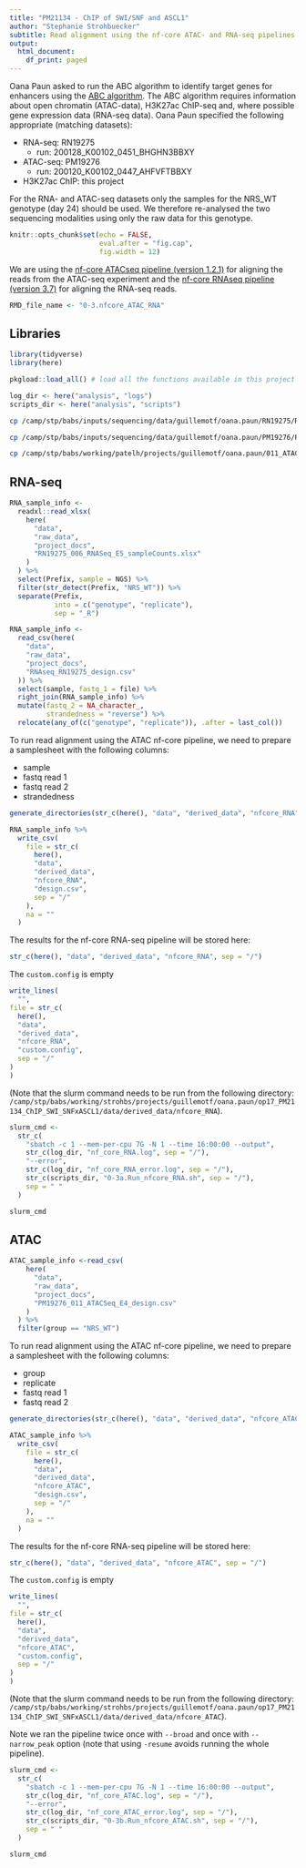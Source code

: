 ```yaml
---
title: "PM21134 - ChIP of SWI/SNF and ASCL1"
author: "Stephanie Strohbuecker"
subtitle: Read alignment using the nf-core ATAC- and RNA-seq pipelines
output:
  html_document:
    df_print: paged
---
```


Oana Paun asked to run the ABC algorithm to identify target genes for enhancers using the [ABC algorithm](https://github.com/broadinstitute/ABC-Enhancer-Gene-Prediction).
The ABC algorithm requires information about open chromatin (ATAC-data), H3K27ac ChIP-seq and, where possible gene expression data (RNA-seq data).
Oana Paun specified the following appropriate (matching datasets):

* RNA-seq: RN19275
    - run: 200128_K00102_0451_BHGHN3BBXY
* ATAC-seq: PM19276
    - run: 200120_K00102_0447_AHFVFTBBXY
* H3K27ac ChIP: this project
    
For the RNA- and ATAC-seq datasets only the samples for the NRS_WT genotype (day 24) should be used.
We therefore re-analysed the two sequencing modalities using only the raw data for this genotype.

```r
knitr::opts_chunk$set(echo = FALSE,
                      eval.after = "fig.cap",
                      fig.width = 12)
```

We are using the [nf-core ATACseq pipeline (version 1.2.1)](https://nf-co.re/atacseq/1.2.1) for aligning the reads from the ATAC-seq experiment and the [nf-core RNAseq pipeline (version 3.7)](https://nf-co.re/rnaseq/3.7) for aligning the RNA-seq reads.


```r
RMD_file_name <- "0-3.nfcore_ATAC_RNA"
```

## Libraries

```r
library(tidyverse)
library(here)
```

```r
pkgload::load_all() # load all the functions available in this project
```

```r
log_dir <- here("analysis", "logs")
scripts_dir <- here("analysis", "scripts")
```

```bash
cp /camp/stp/babs/inputs/sequencing/data/guillemotf/oana.paun/RN19275/RN19275_design.csv ../data/raw_data/project_docs/RNAseq_RN19275_design.csv
```

```bash
cp /camp/stp/babs/inputs/sequencing/data/guillemotf/oana.paun/PM19276/PM19276_design.csv ../data/raw_data/project_docs/ATACseq_PM19276_design.csv

cp /camp/stp/babs/working/patelh/projects/guillemotf/oana.paun/011_ATACSeq_E4/design.csv ../data/raw_data/project_docs/PM19276_011_ATACSeq_E4_design.csv
```


## RNA-seq

```r
RNA_sample_info <-
  readxl::read_xlsx(
    here(
      "data",
      "raw_data",
      "project_docs",
      "RN19275_006_RNASeq_E5_sampleCounts.xlsx"
    )
  ) %>%
  select(Prefix, sample = NGS) %>%
  filter(str_detect(Prefix, "NRS_WT")) %>%
  separate(Prefix,
           into = c("genotype", "replicate"),
           sep = "_R")

RNA_sample_info <-
  read_csv(here(
    "data",
    "raw_data",
    "project_docs",
    "RNAseq_RN19275_design.csv"
  )) %>%
  select(sample, fastq_1 = file) %>%
  right_join(RNA_sample_info) %>%
  mutate(fastq_2 = NA_character_,
         strandedness = "reverse") %>%
  relocate(any_of(c("genotype", "replicate")), .after = last_col())
```

To run read alignment using the ATAC nf-core pipeline, we need to prepare a samplesheet with the following columns:

* sample
* fastq read 1
* fastq read 2 
* strandedness

```r
generate_directories(str_c(here(), "data", "derived_data", "nfcore_RNA", sep = "/"))
```

```r
RNA_sample_info %>%
  write_csv(
    file = str_c(
      here(),
      "data",
      "derived_data",
      "nfcore_RNA",
      "design.csv",
      sep = "/"
    ),
    na = ""
  )
```

The results for the nf-core RNA-seq pipeline will be stored here:
```r
str_c(here(), "data", "derived_data", "nfcore_RNA", sep = "/")
```

The `custom.config` is empty 
```r
write_lines(
  "",
file = str_c(
  here(),
  "data",
  "derived_data",
  "nfcore_RNA",
  "custom.config",
  sep = "/"
)
)
```

(Note that the slurm command needs to be run from the following directory: `/camp/stp/babs/working/strohbs/projects/guillemotf/oana.paun/op17_PM21134_ChIP_SWI_SNFxASCL1/data/derived_data/nfcore_RNA`).

```r
slurm_cmd <-
  str_c(
    "sbatch -c 1 --mem-per-cpu 7G -N 1 --time 16:00:00 --output",
    str_c(log_dir, "nf_core_RNA.log", sep = "/"),
    "--error",
    str_c(log_dir, "nf_core_RNA_error.log", sep = "/"),
    str_c(scripts_dir, "0-3a.Run_nfcore_RNA.sh", sep = "/"),
    sep = " "
  ) 

slurm_cmd
```


## ATAC

```r
ATAC_sample_info <-read_csv(
    here(
      "data",
      "raw_data",
      "project_docs",
      "PM19276_011_ATACSeq_E4_design.csv"
    )
  ) %>% 
  filter(group == "NRS_WT")
```


To run read alignment using the ATAC nf-core pipeline, we need to prepare a samplesheet with the following columns:

* group
* replicate
* fastq read 1
* fastq read 2 

```r
generate_directories(str_c(here(), "data", "derived_data", "nfcore_ATAC", sep = "/"))
```


```r
ATAC_sample_info %>%
  write_csv(
    file = str_c(
      here(),
      "data",
      "derived_data",
      "nfcore_ATAC",
      "design.csv",
      sep = "/"
    ),
    na = ""
  )
```

The results for the nf-core RNA-seq pipeline will be stored here:
```r
str_c(here(), "data", "derived_data", "nfcore_ATAC", sep = "/")
```


The `custom.config` is empty 
```r
write_lines(
  "",
file = str_c(
  here(),
  "data",
  "derived_data",
  "nfcore_ATAC",
  "custom.config",
  sep = "/"
)
)
```

(Note that the slurm command needs to be run from the following directory: `/camp/stp/babs/working/strohbs/projects/guillemotf/oana.paun/op17_PM21134_ChIP_SWI_SNFxASCL1/data/derived_data/nfcore_ATAC`).

Note we ran the pipeline twice once with `--broad` and once with `--narrow_peak` option (note that using `-resume` avoids running the whole pipeline).
```r
slurm_cmd <-
  str_c(
    "sbatch -c 1 --mem-per-cpu 7G -N 1 --time 16:00:00 --output",
    str_c(log_dir, "nf_core_ATAC.log", sep = "/"),
    "--error",
    str_c(log_dir, "nf_core_ATAC_error.log", sep = "/"),
    str_c(scripts_dir, "0-3b.Run_nfcore_ATAC.sh", sep = "/"),
    sep = " "
  ) 

slurm_cmd
```
